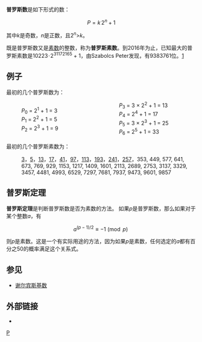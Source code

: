 {{NoteTA|G1=Math}}
'''普罗斯数'''是如下形式的数： 

:<math>P=k\, 2^n+1 </math>

其中''k''是奇数，''n''是正数，且2<sup>''n''</sup>>''k''。

既是普罗斯数又是[[素数|素数]]的整数，称为'''普罗斯素数'''。到2016年为止，已知最大的普罗斯素数是10223 · 2<sup>31172165</sup> + 1，由Szabolcs Peter发现，有9383761位。[http://primes.utm.edu/top20/page.php?id=66] {{Wayback|url=http://primes.utm.edu/top20/page.php?id=66 |date=20171011072640 }}

==例子==

最初的几个普罗斯数为：{{OEIS|id=A080075}}
<div style="-moz-column-count:2; column-count:2;">
:''P''<sub>0</sub> = 2<sup>1</sup> + 1 = 3
:''P''<sub>1</sub> = 2<sup>2</sup> + 1 = 5
:''P''<sub>2</sub> = 2<sup>3</sup> + 1 = 9
:''P''<sub>3</sub> = 3 × 2<sup>2</sup> + 1 = 13
:''P''<sub>4</sub> =  2<sup>4</sup> + 1 = 17
:''P''<sub>5</sub> = 3 × 2<sup>3</sup> + 1 = 25
:''P''<sub>6</sub> = 2<sup>5</sup> + 1 = 33
</div>

最初的几个普罗斯素数为：{{OEIS2C|id=A080076}}
:[[3|3]]，[[5|5]]，[[13|13]]，[[17|17]]，[[41|41]]，[[97|97]]，[[113|113]]，[[193|193]]，[[241|241]]，[[257|257]]，353, 449, 577, 641, 673, 769, 929, 1153, 1217, 1409, 1601, 2113, 2689, 2753, 3137, 3329, 3457, 4481, 4993, 6529, 7297, 7681, 7937, 9473, 9601, 9857

==普罗斯定理==
{{main|普罗斯定理}}
'''普罗斯定理'''是判断普罗斯数是否为素数的方法。 
如果''p''是普罗斯数，那么如果对于某个整数''a''，有

:<math>a^{(p-1)/2}\equiv -1 \pmod{p}\,\!</math>

则''p''是素数。这是一个有实际用途的方法，因为如果''p''是素数，任何选定的''a''都有百分之50的概率满足这个关系式。

==参见==
*[[谢尔宾斯基数|谢尔宾斯基数]]

==外部链接==
*{{MathWorld|urlname=ProthNumber|title=普罗斯数}}

[[Category:整数数列|P]]